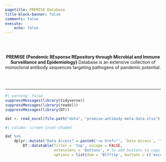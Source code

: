 ```yaml
---
pagetitle: PREMISE Database
title-block-banner: false
comments: false
execute:
    echo: false
---
```


```{=html}
<br>
<br>

<p style="text-align: center;"><b>PREMISE (Pandemic REsponse REpository through Microbial and Immune Surveillance and Epidemiology)</b> Database is an extensive collection of monoclonal antibody sequences targeting pathogens of pandemic potential.</p>

<br>
<br>
<hr>
```




```r
#| warning: false
suppressMessages(library(tidyverse))
suppressMessages(library(readxl))
suppressMessages(library(DT))

dat <- read_excel(file.path("data", "premise-antibody-meta-data.xlsx"))
```

```r
#| column: screen-inset-shaded

dat %>%
    dplyr::mutate("Data Access" = paste0('<a href="', `Data Access`, '">', `Data Access`, '</a>')) %>% 
        DT::datatable(filter = 'top', escape = FALSE,
                      extensions = 'Buttons', # to add buttons to copy and download data as CSV and Excel files
                      options = list(dom = 'Blfrtip', buttons = c('excel')))
```

